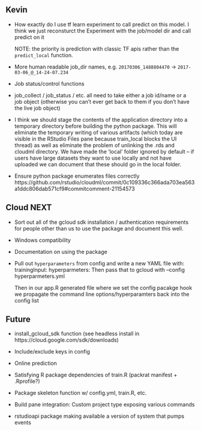 

## Kevin

- How exactly do I use tf learn experiment to call predict on this model. I think
  we just reconsturct the Experiment with the job/model dir and call predict on it

  NOTE: the priority is prediction with classic TF apis rather than the 
  `predict_local` function.

- More human readable job_dir names, e.g.  `20170306_1488804470` ->  `2017-03-06_@_14-24-07.234`
   
- Job status/control functions

- job_collect / job_status / etc. all need to take either a job id/name or a job object
  (otherwise you can't ever get back to them if you don't have the live job object)

- I think we should stage the contents of the application directory into a temporary directory
  before building the python package. This will eliminate the temporary writing of various 
  artifacts (which today are visible in the RStudio Files pane because train_local blocks
  the UI thread) as well as eliminate the problem of unlinking the .rds and cloudml directory.
  We have made the 'local' folder ignored by default -- if users have large datasets they
  want to use locally and not have uploaded we can document that these should go in the local 
  folder.

- Ensure python package enumerates files correctly
  https://github.com/rstudio/cloudml/commit/0c109336c366ada703ea563a1ddc806dab571cf9#commitcomment-21154573
  

## Cloud NEXT

- Sort out all of the gcloud sdk installation / authentication requirements
  for people other than us to use the package and document this well.

- Windows compatibility

- Documentation on using the package

- Pull out `hyperparameters` from config and write a new YAML file with:
    trainingInput:
       hyperparmeters:
  Then pass that to gcloud with --config hyperparmeters.yml
  
  Then in our app.R generated file where we set the config pacakge hook we 
  propagate the command line options/hyperparamters back into the config list



## Future

- install_gcloud_sdk function (see headless install in https://cloud.google.com/sdk/downloads)

- Include/exclude keys in config

- Online prediction

- Satisfying R package dependencies of train.R (packrat manifest + .Rprofile?)

- Package skeleton function w/ config.yml, train.R, etc.

- Build pane integration: Custom project type exposing various commands

- rstudioapi package making available a version of system that pumps events




